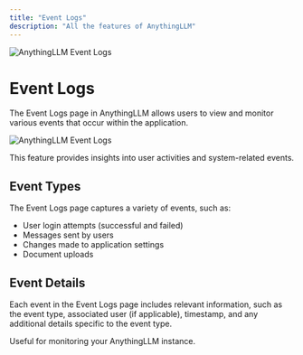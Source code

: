 ```yaml
---
title: "Event Logs"
description: "All the features of AnythingLLM"
---
```



<Image
  src="/images/features/event-logs/header-image.png" 
  height={1080} 
  width={1920} 
  quality={100}
  alt="AnythingLLM Event Logs"
/>

# Event Logs

The Event Logs page in AnythingLLM allows users to view and monitor various events that occur within the application. 

<Image
  src="/images/features/event-logs/event-logs.png" 
  height={1080} 
  width={1920} 
  quality={100}
  alt="AnythingLLM Event Logs"
/>

This feature provides insights into user activities and system-related events.


## Event Types

The Event Logs page captures a variety of events, such as:

- User login attempts (successful and failed)
- Messages sent by users
- Changes made to application settings
- Document uploads


## Event Details

Each event in the Event Logs page includes relevant information, such as the event type, associated user (if applicable), timestamp, and any additional details specific to the event type. 

Useful for monitoring your AnythingLLM instance.